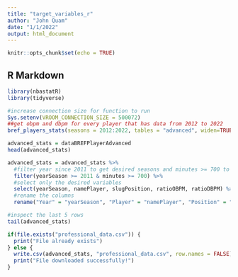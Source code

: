 ```yaml
---
title: "target_variables_r"
author: "John Quam"
date: "1/1/2022"
output: html_document
---
```


```r
knitr::opts_chunk$set(echo = TRUE)
```

## R Markdown

```r
library(nbastatR)
library(tidyverse)
```


```r
#increase connection size for function to run
Sys.setenv(VROOM_CONNECTION_SIZE = 500072)
##get obpm and dbpm for every player that has data from 2012 to 2022
bref_players_stats(seasons = 2012:2022, tables = "advanced", widen=TRUE, assign_to_environment = TRUE)
```

```r
advanced_stats = dataBREFPlayerAdvanced
head(advanced_stats)
```

```r
advanced_stats = advanced_stats %>%
  #filter year since 2011 to get desired seasons and minutes >= 700 to remove small sample sizes
  filter(yearSeason >= 2011 & minutes >= 700) %>%
  #select only the desired variables
  select(yearSeason, namePlayer, slugPosition, ratioOBPM, ratioDBPM) %>%
  #rename the columns
  rename("Year" = "yearSeason", "Player" = "namePlayer", "Position" = "slugPosition", "OBPM" = "ratioOBPM", "DBPM" = "ratioDBPM")
```

```r
#inspect the last 5 rows
tail(advanced_stats)
```

```r
if(file.exists("professional_data.csv")) {
  print("File already exists")
} else {
  write.csv(advanced_stats, "professional_data.csv", row.names = FALSE)
  print("File downloaded successfully!")
}
```


